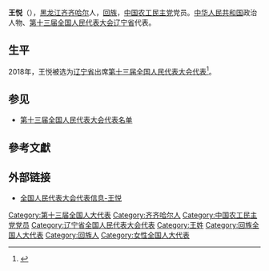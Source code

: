 {{Infobox person
|name=王悦
|birth_date={{birth year and age|1968|12}}
|ancestor=[[黑龙江|黑龙江]][[齐齐哈尔|齐齐哈尔]]
|nationality={{PRC}}
|title=[[全国人大代表|全国人大代表]]
|ethnicity=[[回族|回族]]
|gender=女
|party=[[中国农工民主党|中国农工民主党]]
|website=[http://210.82.31.1:8084/delegate/viewDelegate.action?dbid=130357 全国人大代表数据库]
}}
'''王悦'''（{{bd|1968年|12月}}），[[黑龙江|黑龙江]][[齐齐哈尔|齐齐哈尔]]人，[[回族|回族]]，[[中国农工民主党|中国农工民主党]]党员。[[中华人民共和国|中华人民共和国]]政治人物、[[第十三届全国人民代表大会|第十三届全国人民代表大会]][[辽宁省|辽宁省]]代表{{refnest|{{Cite web|url=http://210.82.31.1:8084/delegate/viewDelegate.action?dbid=130357|title=全国人民代表大会代表信息-王悦|accessdate=2020-03-16|work=中国人大网}}}}。

==生平==
2018年，王悦被选为[[辽宁省|辽宁省]]出席[[第十三届全国人民代表大会|第十三届全国人民代表大会]][[第十三届全国人民代表大会代表|代表]]<ref>{{Cite web|title=中华人民共和国第十三届全国人民代表大会代表名单|url=http://www.gov.cn/xinwen/2018-02/24/content_5268538.htm|accessdate=2020-03-16|work=中国政府网|archive-date=2020-02-28|archive-url=https://web.archive.org/web/20200228133636/http://www.gov.cn/xinwen/2018-02/24/content_5268538.htm|dead-url=no}}</ref>。

==参见==
* [[第十三届全国人民代表大会代表名单|第十三届全国人民代表大会代表名单]]

==參考文獻==
{{reflist}}

==外部链接==
{{Portal|中国|政治}}
* [http://210.82.31.1:8084/delegate/viewDelegate.action?dbid=130357 全国人民代表大会代表信息-王悦]

{{中国政治人物小作品}}
{{DEFAULTSORT:W}}
[[Category:第十三届全国人大代表|Category:第十三届全国人大代表]]
[[Category:齐齐哈尔人|Category:齐齐哈尔人]]
[[Category:中国农工民主党党员|Category:中国农工民主党党员]]
[[Category:辽宁省全国人民代表大会代表|Category:辽宁省全国人民代表大会代表]]
[[Category:王姓|Category:王姓]]
[[Category:回族全国人大代表|Category:回族全国人大代表]]
[[Category:回族人|Category:回族人]]
[[Category:女性全国人大代表|Category:女性全国人大代表]]